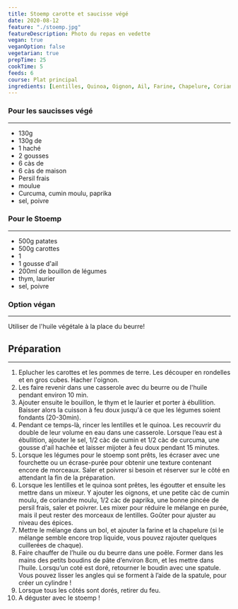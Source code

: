 ```yaml
---
title: Stoemp carotte et saucisse végé
date: 2020-08-12
feature: "./stoemp.jpg"
featureDescription: Photo du repas en vedette
vegan: true
veganOption: false
vegetarian: true
prepTime: 25
cookTime: 5
feeds: 6
course: Plat principal
ingredients: [Lentilles, Quinoa, Oignon, Ail, Farine, Chapelure, Coriandre, Patate, Carotte]
---
```


<Ingredients>

### Pour les saucisses végé
---

- 130g <Ing id="lentilles"/>
- 130g de <Ing id="quinoa"/>
- 1 <Ing id="oignon"/> haché
- 2 gousses <Ing id="ail"/>
- 6 càs de <Ing id="farine"/>
- 6 càs de <Ing id="chapelure"/> maison
- Persil frais
- <Ing id="coriandre"/> moulue
- Curcuma, cumin moulu, paprika
- sel, poivre

### Pour le Stoemp
---

- 500g <Ing id="patate">patates</Ing>
- 500g <Ing id="carotte">carottes</Ing>
- 1 <Ing id="oignon"/>
- 1 gousse <Ing id="Ail">d'ail</Ing>
- 200ml de bouillon de légumes
- thym, laurier
- sel, poivre

### Option végan
---

Utiliser de l'huile végétale à la place du beurre!

</Ingredients>

## Préparation
---

1. Eplucher les carottes et les pommes de terre. Les découper en rondelles et en gros cubes. Hacher l'oignon.
2. Les faire revenir dans une casserole avec du beurre ou de l'huile pendant environ 10 min.
3. Ajouter ensuite le bouillon, le thym et le laurier et porter à ébullition. Baisser alors la cuisson à feu doux jusqu'à ce que les légumes soient fondants (20-30min).
4. Pendant ce temps-là, rincer les lentilles et le quinoa. Les recouvrir du double de leur volume en
eau dans une casserole. Lorsque l’eau est à ébullition, ajouter le sel, 1/2 càc de cumin et 1/2 càc de curcuma, une gousse d'ail hachée et laisser mijoter à feu doux pendant 15 minutes.
5. Lorsque les légumes pour le stoemp sont prêts, les écraser avec une fourchette ou un écrase-purée pour obtenir une texture contenant encore de morceaux. Saler et poivrer si besoin et réserver sur le côté en attendant la fin de la préparation.
6. Lorsque les lentilles et le quinoa sont prêtes, les égoutter et ensuite les
mettre dans un mixeur. Y ajouter les oignons, et une petite càc de cumin moulu, de coriandre moulu, 1/2 càc de paprika, une bonne pincée de
persil frais, saler et poivrer. Les mixer pour réduire le mélange en
purée, mais il peut rester des morceaux de lentilles. Goûter pour
ajuster au niveau des épices.
7. Mettre le mélange dans un bol, et ajouter la farine et la chapelure (si le
mélange semble encore trop liquide, vous pouvez rajouter quelques
cuillerées de chaque).
8. Faire chauffer de l’huile ou du beurre dans une poêle. Former dans les mains
des petits boudins de pâte d’environ 8cm, et les mettre dans l’huile.
Lorsqu’un coté est doré, retourner le boudin avec une spatule. Vous
pouvez lisser les angles qui se forment à l’aide de la spatule, pour
créer un cylindre !
9. Lorsque tous les côtés sont dorés, retirer du feu.
10. A déguster avec le stoemp !
